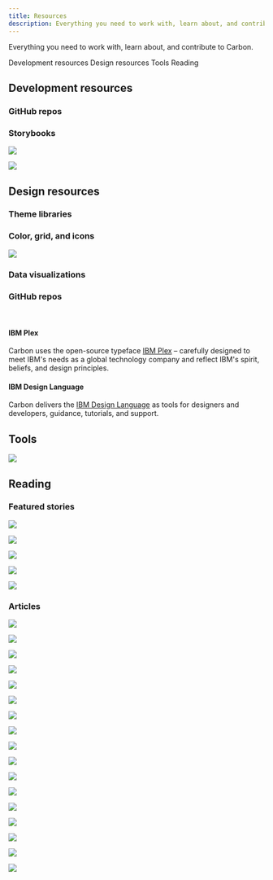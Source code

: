 ```yaml
---
title: Resources
description: Everything you need to work with, learn about, and contribute to Carbon.
---
```


<PageDescription>

Everything you need to work with, learn about, and contribute to Carbon.

</PageDescription>

<AnchorLinks>

<AnchorLink>Development resources</AnchorLink>
<AnchorLink>Design resources</AnchorLink>
<AnchorLink>Tools</AnchorLink>
<AnchorLink>Reading</AnchorLink>

</AnchorLinks>

## Development resources

### GitHub repos

<Row className="resource-card-group">
<Column colLg={4} colMd={4} noGutterSm>
  <ResourceCard
    subTitle="Carbon Components"
    href="https://github.com/carbon-design-system/carbon-components"
    >

<MdxIcon name="github" />

  </ResourceCard>
</Column>
<Column colLg={4} colMd={4} noGutterSm>
  <ResourceCard
    subTitle="Carbon Components React"
    href="https://github.com/carbon-design-system/carbon-components-react"
    >

<MdxIcon name="github" />

  </ResourceCard>
</Column>
<Column colLg={4} colMd={4} noGutterSm>
  <ResourceCard
    subTitle="Carbon Components Angular"
    href="https://github.com/IBM/carbon-components-angular"
    >

<MdxIcon name="github" />

  </ResourceCard>
</Column>
<Column colLg={4} colMd={4} noGutterSm>
  <ResourceCard
    subTitle="Carbon Components Vue"
    href="https://github.com/carbon-design-system/carbon-components-vue"
    >

<MdxIcon name="github" />

  </ResourceCard>
</Column>
<Column colLg={4} colMd={4}  noGutterSm>
  <ResourceCard
    subTitle="Carbon boilerplate"
    href="https://github.com/carbon-design-system/carbon-boilerplate"
    >

<MdxIcon name="github" />

  </ResourceCard>
</Column>
<Column colMd={4} colLg={4} noGutterSm>
  <ResourceCard
    subTitle="Carbon Charts Core"
    href="https://github.com/carbon-design-system/carbon-charts/tree/master/packages/core">
    <MdxIcon name="github" />
  </ResourceCard>
</Column>
</Row>

### Storybooks

<Row className="resource-card-group">
<Column colLg={4} colMd={4} noGutterSm>
  <ResourceCard
    subTitle="Carbon React Storybook"
    href="http://react.carbondesignsystem.com/"
    >

![](images/react-icon.png)

  </ResourceCard>
</Column>
<Column colLg={4} colMd={4} noGutterSm>
  <ResourceCard
      subTitle="Carbon Components Vue Storybook"
      href="http://vue.carbondesignsystem.com/"
      >

![](images/vue-icon.png)

  </ResourceCard>
</Column>
</Row>

## Design resources

### Theme libraries

<Row className="resource-card-group">
  <Column colLg={4} colMd={4} noGutterSm>
    <ResourceCard
      subTitle="White theme"
      href="sketch://add-library/cloud/JaVzz">
      <MdxIcon name="sketch" />
    </ResourceCard>
  </Column>
  <Column colLg={4} colMd={4} noGutterSm>
    <ResourceCard
      subTitle="Gray 10 theme"
      href="sketch://add-library/cloud/Onwv2">
      <MdxIcon name="sketch" />
    </ResourceCard>
  </Column>
  <Column colLg={4} colMd={4} noGutterSm>
    <ResourceCard
      subTitle="Gray 90 theme"
      href="sketch://add-library/cloud/eo37p">
      <MdxIcon name="sketch" />
    </ResourceCard>
  </Column>
  <Column colLg={4} colMd={4} noGutterSm>
    <ResourceCard
      subTitle="Gray 100 theme"
      href="sketch://add-library/cloud/d13Ll">
      <MdxIcon name="sketch" />
    </ResourceCard>
  </Column>
</Row>

### Color, grid, and icons

<Row className="resource-card-group">
<Column colLg={4} colMd={4} noGutterSm>
  <ResourceCard
    subTitle="RGB color palettes (.ase and .clr)"
    href="https://github.com/carbon-design-system/carbon/raw/master/packages/colors/artifacts/IBM_Colors.zip"
    >

![](/images/ase.png)

  </ResourceCard>
</Column>
<Column colMd={4} colLg={4} noGutterSm>
    <ResourceCard
      subTitle="IBM Design Language library"
      href="sketch://add-library/cloud/nwqmk"
      >
<MdxIcon name="sketch" />
  </ResourceCard>
</Column>
<Column colMd={4} colLg={4} noGutterSm>
  <ResourceCard
    subTitle="IBM Icons (16px, 20px) library"
    href="sketch://add-library/cloud/KW2yr"
    >

<MdxIcon name="sketch" />

</ResourceCard>
</Column>
<Column colMd={4} colLg={4} noGutterSm>
  <ResourceCard
    subTitle="IBM Icons (24px, 32px) library"
    href="sketch://add-library/cloud/2bwkM"
    >

<MdxIcon name="sketch" />

</ResourceCard>
</Column>
<Column colMd={4} colLg={4} noGutterSm>
  <ResourceCard
    subTitle="IBM Grid template"
    href="https://sketch.cloud/s/ngV7z"
    >

<MdxIcon name="sketch" />

</ResourceCard>
</Column>
<Column colLg={4} colMd={4}  noGutterSm>
  <ResourceCard
    subTitle="UI Shell template"
    href="https://sketch.cloud/s/EjVmA"
    >
    <MdxIcon name="sketch" />
  </ResourceCard>
</Column>
</Row>

### Data visualizations

<Row className="resource-card-group">
  <Column colLg={4} colMd={4} noGutterSm>
    <ResourceCard
      subTitle="Download WIP charting design specifications (IBM internal link)"
      disabled>
      <MdxIcon name="sketch" />
    </ResourceCard>
  </Column>
  <Column colLg={4} colMd={4} noGutterSm>
    <ResourceCard
      subTitle="UI Shell template"
      href="https://sketch.cloud/s/EjVmA">
      <MdxIcon name="sketch" />
    </ResourceCard>
  </Column>
  <Column colLg={4} colMd={4} noGutterSm>
    <ResourceCard
      subTitle="Data visualization color palettes (IBM internal link)"
      href="https://ibm.box.com/s/3mt8fshtgy70r7rhxjhfo3gbdt0n3x5y"
      actionIcon="download">
      <MdxIcon name="sketch" />
    </ResourceCard>
  </Column>
</Row>

### GitHub repos

<Row className="resource-card-group">
<Column colLg={4} colMd={4} noGutterSm>
  <ResourceCard
    subTitle="Carbon Design Kit"
    href="https://github.com/carbon-design-system/carbon-design-kit"
    >

<MdxIcon name="github" />

  </ResourceCard>
</Column>
<Column colLg={4} colMd={4} noGutterSm>
  <ResourceCard
    subTitle="IBM Design Language and Icon Kits"
    href="https://github.com/IBM/design-kit"
    >

<MdxIcon name="github" />

  </ResourceCard>
</Column>
</Row>

<br />

#### IBM Plex

Carbon uses the open-source typeface [IBM Plex](https://github.com/ibm/plex) – carefully designed to meet IBM's needs as a global technology company and reflect IBM's spirit, beliefs, and design principles.

#### IBM Design Language

Carbon delivers the [IBM Design Language](https://www.ibm.com/design/language/) as tools for designers and developers, guidance, tutorials, and support.

## Tools

<Row className="resource-card-group">
<Column colLg={4} colMd={4} noGutterSm>
  <ResourceCard
    subTitle="Carbon CodePen"
    href="http://www.codepen.io/team/carbon"
    >

<MdxIcon name="codepen" />

  </ResourceCard>
</Column>
<Column colLg={4} colMd={4} noGutterSm>
  <ResourceCard
    subTitle="Color contrast checker"
    href="https://marijohannessen.github.io/color-contrast-checker/"
    >

![](images/color-contrast-icon.png)

  </ResourceCard>
</Column>
</Row>

## Reading

### Featured stories

<Row>
<Column colLg={4} colMd={4} noGutterMdLeft>
  <ArticleCard
    title="Smashing Magazine's “Design Systems” Book"
    href="https://www.smashingmagazine.com/design-systems-book/">

![](images/Featured_01.png)

  </ArticleCard>
</Column>
<Column colLg={4} colMd={4}  noGutterMdLeft>
  <ArticleCard
    title="Winter 2017 HOW In-House Design Award Winner"
    href="http://www.howdesign.com/84-award-winning-projects-from-in-house-design-teams/">

![](images/Featured_02.png)

  </ArticleCard>
</Column>
<Column colLg={4} colMd={4}  noGutterMdLeft>
  <ArticleCard
    title="Path to Design System Maturity"
    href="https://medium.com/ux-power-tools/the-path-to-design-system-maturity-d403daba692a">

![](images/Featured_03.png)

  </ArticleCard>
</Column>
<Column  colLg={4} colMd={4} noGutterMdLeft>
  <ArticleCard
    title="Responsive Web Design Podcast"
    href="https://responsivewebdesign.com/podcast/ibm-carbon/">

![](images/Featured_04.png)

  </ArticleCard>
</Column>
<Column colLg={4} colMd={4}  noGutterMdLeft>
  <ArticleCard
    title="UX Pin Virtual Design Summit"
    href="https://www.youtube.com/watch?v=eSvq5MieOdw&t=144s">

![](images/Featured_05.png)

  </ArticleCard>
</Column>
</Row>

### Articles

<Row>
<Column colLg={4} colMd={4} noGutterMdLeft>
<ArticleCard
    title="New in Carbon: October 2019"
    author="Tyler Tate"
    date="October 10, 2019"
    href="https://medium.com/carbondesign/october-release-fadc38b757ad"
    >

![](images/v10.7-release.png)

</ArticleCard>
</Column>
<Column colLg={4} colMd={4} noGutterMdLeft>
<ArticleCard
    title="Help build Carbon — Hacktoberfest 2019"
    author="Connor Leech"
    date="October 1, 2019"
    href="https://medium.com/carbondesign/help-build-carbon-hacktoberfest-2019-dbf337305c92"
    >

![](/images/hacktoberfest.png)

</ArticleCard>
</Column>
<Column colLg={4} colMd={4} noGutterMdLeft>
<ArticleCard
    title="Because, colors are beautiful"
    author="Shixie Shi Trofimov"
    date="September 25, 2019"
    href="https://medium.com/carbondesign/because-colors-are-beautiful-52dd4cc39f09"
    >

![](/images/because-colors.png)

</ArticleCard>
</Column>
<Column colLg={4} colMd={4} noGutterMdLeft>
<ArticleCard
    title="What’s around the Carbon corner: October 🎃"
    author="Josefina Mancilla"
    date="September 6, 2019"
    href="https://medium.com/carbondesign/whats-around-the-carbon-corner-october-a47532f2933"
    >

![](/images/october_release.png)

</ArticleCard>
</Column>
<Column colLg={4} colMd={4} noGutterMdLeft>
<ArticleCard
    title="Carbon for IBM Security"
    author="Jen Downs"
    date="August 20, 2019"
    href="https://medium.com/carbondesign/carbon-for-ibm-security-986ccfe5c012"
    >

![](/images/security_pic.png)

</ArticleCard>
</Column>
<Column colLg={4} colMd={4} noGutterMdLeft>
<ArticleCard
    title="Carbon: July recap + August preview"
    author="Josefina Mancilla"
    date="July 26, 2019"
    href="https://medium.com/carbondesign/carbon-july-preview-whats-coming-in-august-7a2483ea6ac9"
    >

![](/images/Aug_preview_rev_2.png)

</ArticleCard>
</Column>
<Column colLg={4} colMd={4} noGutterMdLeft>
<ArticleCard
    title="Carbon June(ish) preview"
    author="Alison Joseph"
    date="June 12, 2019"
    href="https://medium.com/carbondesign/carbon-june-ish-preview-9c5843258933"
    >

![](../resources/images/june_option_3.png)

</ArticleCard>
</Column>
<Column colLg={4} colMd={4} noGutterMdLeft>
<ArticleCard
    title="Carbon v10.3.0 (May 2019)"
    author="Josh Black"
    date="June 6, 2019"
    href="https://medium.com/carbondesign/carbon-v10-3-0-may-2019-41b1f970f0ce"
    >

![](../resources/images/10_3-image.png)

</ArticleCard>
</Column>
<Column colLg={4} colMd={4} noGutterMdLeft>
<ArticleCard
    title="Essentials: Learn to build with Carbon"
    author="Matt Rosno"
    date="May 15, 2019"
    href="https://medium.com/carbondesign/essentials-learn-to-build-with-carbon-1d11ce05125f"
    >

![](../resources/images/code_palette.png)

</ArticleCard>
</Column>
<Column colLg={4} colMd={4} noGutterMdLeft>
<ArticleCard
    title="Carbon is moving to a monorepo"
    author="Josh Black"
    date="May 10, 2019"
    href="https://medium.com/carbondesign/carbon-is-moving-to-a-monorepo-c6bfcbe87de0"
    >

![](../resources/images/mono_repo_teal.png)

</ArticleCard>
</Column>
<Column colLg={4} colMd={4} noGutterMdLeft>
<ArticleCard
    title="Carbon dark themes are here"
    author="Lauren Rice"
    date="April 29, 2019"
    href="https://medium.com/carbondesign/carbon-dark-themes-are-here-a18910a0f910"
    >

![](../resources/images/carbon_themes.png)

</ArticleCard>
</Column>
<Column colLg={4} colMd={4} noGutterMdLeft>
<ArticleCard
    title="Carbon v10 Release"
    author="Robin Cannon"
    date="April 4, 2019"
    href="https://medium.com/carbondesign/carbon-v10-release-812eacb7da7f"
    >

![](../resources/images/bee_70.png)

</ArticleCard>
</Column>
<Column colLg={4} colMd={4} noGutterMdLeft>
  <ArticleCard
    title="Design with Carbon: Update your Sketch symbols to V10"
    author="Anna Gonzales"
    date="April 2, 2019"
    href="https://medium.com/carbondesign/design-with-carbon-update-your-sketch-symbols-to-v10-ef3132ea2e97"
    >

![](../resources/images/designing_with_carbon.png)

  </ArticleCard>
</Column>
<Column colLg={4} colMd={4}  noGutterMdLeft>
  <ArticleCard
    title="Minimal CSS with Carbon"
    author="Josh Black"
    date="April 1, 2019"
    href="https://medium.com/carbondesign/minimal-css-with-carbon-b0c089ccfa71"
    >

![](../resources/images/minimal_css.png)

  </ArticleCard>
</Column>
<Column colLg={4} colMd={4} noGutterMdLeft>
  <ArticleCard
    title="What to expect in Carbon 10"
    author="Robin Cannon"
    date="December 10, 2018"
    href="https://medium.com/carbondesign/what-to-expect-in-carbon-10-5af1bd6e25f6">

![](images/Carbon_what_to_expect.png)

  </ArticleCard>
</Column>
<Column colLg={4} colMd={4} noGutterMdLeft>
  <ArticleCard
    title="Up & Running with Carbon React in less than 5 minutes"
    author="Josh Black"
    date="October 19, 2018"
    href="https://medium.com/carbondesign/up-running-with-carbon-react-in-less-than-5-minutes-25d43cca059e">

![](images/Article_02.png)

  </ArticleCard>
</Column>
<Column colLg={4} colMd={4}  noGutterMdLeft>
  <ArticleCard
    title="Hacktoberfest with Carbon"
    author="Josh Black"
    date="October 16, 2018"
    href="https://medium.com/carbondesign/hacktoberfest-with-carbon-95c48943f586">

![](images/Article_03.png)

  </ArticleCard>
</Column>
</Row>
